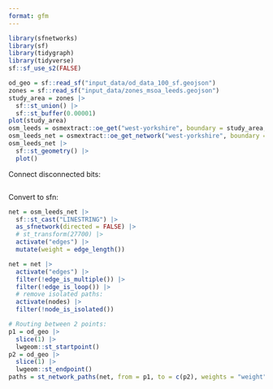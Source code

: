 ```yaml
---
format: gfm
---
```


```r
library(sfnetworks)
library(sf)
library(tidygraph)
library(tidyverse)
sf::sf_use_s2(FALSE)
```


```r
od_geo = sf::read_sf("input_data/od_data_100_sf.geojson")
zones = sf::read_sf("input_data/zones_msoa_leeds.geojson")
study_area = zones |> 
  sf::st_union() |> 
  sf::st_buffer(0.00001)
plot(study_area)
osm_leeds = osmextract::oe_get("west-yorkshire", boundary = study_area, boundary_type = "clipsrc", force_vectortranslate = TRUE)
osm_leeds_net = osmextract::oe_get_network("west-yorkshire", boundary = study_area, boundary_type = "clipsrc", force_vectortranslate = TRUE)
osm_leeds_net |> 
  sf::st_geometry() |> 
  plot()
```

Connect disconnected bits:

```r

```


Convert to sfn:

```r
net = osm_leeds_net |> 
  sf::st_cast("LINESTRING") |> 
  as_sfnetwork(directed = FALSE) |>
  # st_transform(27700) |>
  activate("edges") |>
  mutate(weight = edge_length())

net = net |> 
  activate("edges") |>
  filter(!edge_is_multiple()) |>
  filter(!edge_is_loop()) |>
  # remove isolated paths:
  activate(nodes) |> 
  filter(!node_is_isolated())

```


```r
# Routing between 2 points:
p1 = od_geo |> 
  slice(1) |> 
  lwgeom::st_startpoint()
p2 = od_geo |> 
  slice(1) |> 
  lwgeom::st_endpoint()
paths = st_network_paths(net, from = p1, to = c(p2), weights = "weight")
```

